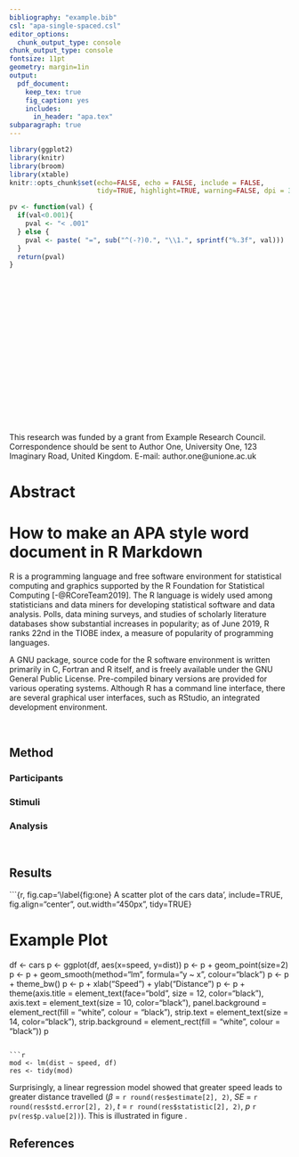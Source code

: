 ```yaml
---
bibliography: "example.bib"
csl: "apa-single-spaced.csl"
editor_options:
  chunk_output_type: console
chunk_output_type: console
fontsize: 11pt
geometry: margin=1in
output:
  pdf_document:
    keep_tex: true
    fig_caption: yes
    includes:
      in_header: "apa.tex"
subparagraph: true 
---
```


```r

library(ggplot2)
library(knitr)
library(broom)
library(xtable)
knitr::opts_chunk$set(echo=FALSE, echo = FALSE, include = FALSE,
                      tidy=TRUE, highlight=TRUE, warning=FALSE, dpi = 300)

pv <- function(val) {
  if(val<0.001){
    pval <- "< .001"
  } else {
    pval <- paste( "=", sub("^(-?)0.", "\\1.", sprintf("%.3f", val)))
  }
  return(pval)
}

```


&nbsp;

&nbsp;

&nbsp;

&nbsp;

&nbsp;

&nbsp;


\begin{centering}

\textbf{How to make an APA style pdf in R Markdown}

\end{centering}

&nbsp;

\begin{centering}

Author One$^{1}$ and Author Two$^{2}$

\end{centering}

&nbsp;

\begin{centering}

University One$^1$

University Two$^2$

\end{centering}

&nbsp;

\begin{centering}

Word Count: 15006

\end{centering}

\vspace{\fill}

\begin{centering}

\textbf{Author Note}

\end{centering}

This research was funded by a grant from Example Research Council. Correspondence should be sent to Author One, University One, 123 Imaginary Road, United Kingdom. E-mail: author.one@unione.ac.uk

\newpage



# Abstract

\begin{adjustwidth}{0em}{0pt}

\textit{R} is a free (libre) programming language and software environment for statistical computing and graphics that is supported by the R Foundation for Statistical Computing. The R language is widely used among statisticians and data miners for developing statistical software and data analysis. Polls, surveys of data miners, and studies of scholarly literature databases show that R's popularity has increased substantially in recent years. R is a GNU package. The source code for the R software environment is written primarily in C, Fortran, and R. R is freely available under the GNU General Public License, and pre-compiled binary versions are provided for various operating systems. While R has a command line interface, there are several graphical front-ends available.

\end{adjustwidth}

\newpage

# How to make an APA style word document in R Markdown

R is a programming language and free software environment for statistical computing and graphics supported by the R Foundation for Statistical Computing [-@RCoreTeam2019]. The R language is widely used among statisticians and data miners for developing statistical software and data analysis. Polls, data mining surveys, and studies of scholarly literature databases show substantial increases in popularity; as of June 2019, R ranks 22nd in the TIOBE index, a measure of popularity of programming languages.

A GNU package, source code for the R software environment is written primarily in C, Fortran and R itself, and is freely available under the GNU General Public License. Pre-compiled binary versions are provided for various operating systems. Although R has a command line interface, there are several graphical user interfaces, such as RStudio, an integrated development environment.

&nbsp;

## Method

### Participants

### Stimuli

### Analysis

&nbsp;

## Results

```{r, fig.cap='\\label{fig:one} A scatter plot of the cars data', include=TRUE, fig.align="center",  out.width="450px", tidy=TRUE}

# Example Plot
df <- cars
p <- ggplot(df, aes(x=speed, y=dist))
p <- p + geom_point(size=2)
p <- p + geom_smooth(method="lm", formula="y ~ x", colour="black")
p <- p + theme_bw()
p <- p + xlab("Speed") + ylab("Distance")
p <- p + theme(axis.title = element_text(face="bold", size = 12, color="black"),
               axis.text = element_text(size = 10, color="black"),
               panel.background = element_rect(fill = "white", colour = "black"),
               strip.text = element_text(size = 14, color="black"),
               strip.background = element_rect(fill = "white", colour = "black"))
p

```

```r

mod <- lm(dist ~ speed, df)
res <- tidy(mod)

```

Surprisingly, a linear regression model showed that greater speed leads to greater distance travelled ($\beta$ = `r round(res$estimate[2], 2)`, *SE* = `r round(res$std.error[2], 2)`, *t* = `r round(res$statistic[2], 2)`, *p* `r pv(res$p.value[2])`). This is illustrated in figure \ref{fig:one}.

\newpage

## References

\hangparas{1cm}{1}
